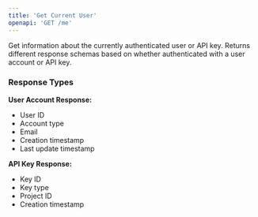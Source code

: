 ```yaml
---
title: 'Get Current User'
openapi: 'GET /me'
---
```


Get information about the currently authenticated user or API key. Returns different response schemas based on whether authenticated with a user account or API key.

### Response Types

**User Account Response:**
- User ID
- Account type
- Email
- Creation timestamp
- Last update timestamp

**API Key Response:**
- Key ID
- Key type
- Project ID
- Creation timestamp 